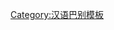 {{User language-0|zh-CN|-{此使用者​​[[:Category:zh-CN-0 使用者|无法]]理解[[:Category:zh-CN 使用者|普通话]]。 }-|普通话|14|9}}<noinclude>
[[Category:汉语巴别模板]]
</noinclude>